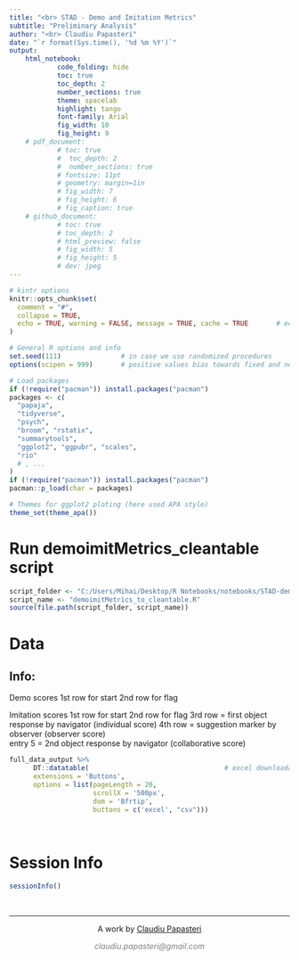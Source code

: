 ```yaml
---
title: "<br> STAD - Demo and Imitation Metrics" 
subtitle: "Preliminary Analysis"
author: "<br> Claudiu Papasteri"
date: "`r format(Sys.time(), '%d %m %Y')`"
output: 
    html_notebook:
            code_folding: hide
            toc: true
            toc_depth: 2
            number_sections: true
            theme: spacelab
            highlight: tango
            font-family: Arial
            fig_width: 10
            fig_height: 9
    # pdf_document: 
            # toc: true
            #  toc_depth: 2
            #  number_sections: true
            # fontsize: 11pt
            # geometry: margin=1in
            # fig_width: 7
            # fig_height: 6
            # fig_caption: true
    # github_document: 
            # toc: true
            # toc_depth: 2
            # html_preview: false
            # fig_width: 5
            # fig_height: 5
            # dev: jpeg
---
```



<!-- Setup -->


```r
# kintr options
knitr::opts_chunk$set(
  comment = "#",
  collapse = TRUE,
  echo = TRUE, warning = FALSE, message = TRUE, cache = TRUE       # echo = False for github_document, but will be folded in html_notebook
)

# General R options and info
set.seed(111)               # in case we use randomized procedures       
options(scipen = 999)       # positive values bias towards fixed and negative towards scientific notation

# Load packages
if (!require("pacman")) install.packages("pacman")
packages <- c(
  "papaja",
  "tidyverse",      
  "psych",          
  "broom", "rstatix",
  "summarytools",            
  "ggplot2", "ggpubr", "scales",        
  "rio"
  # , ...
)
if (!require("pacman")) install.packages("pacman")
pacman::p_load(char = packages)

# Themes for ggplot2 ploting (here used APA style)
theme_set(theme_apa())
```





<!-- Report -->

# Run demoimitMetrics_cleantable script

```r
script_folder <- "C:/Users/Mihai/Desktop/R Notebooks/notebooks/STAD-demoimitMetrics/STAD_behavioral_scrips" 
script_name <- "demoimitMetrics_to_cleantable.R"
source(file.path(script_folder, script_name))
```


# Data

## Info:
Demo scores
1st row for start 
2nd row for flag

Imitation scores
1st row for start 
2nd row for flag 
3rd row = first object response by navigator (individual score)
4th row = suggestion marker by observer (observer score)     
entry 5 = 2nd object response by navigator (collaborative score)


```r
full_data_output %>%
      DT::datatable(                                  # excel downloadable  DT table
      extensions = 'Buttons',
      options = list(pageLength = 20,
                     scrollX = '500px', 
                     dom = 'Bfrtip', 
                     buttons = c('excel', "csv")))
```





<!-- Session Info and License -->

<br>

# Session Info
```r
sessionInfo()    
```

<!-- Footer -->
&nbsp;
<hr />
<p style="text-align: center;">A work by <a href="https://github.com/ClaudiuPapasteri/">Claudiu Papasteri</a></p>
<p style="text-align: center;"><span style="color: #808080;"><em>claudiu.papasteri@gmail.com</em></span></p>
&nbsp;

